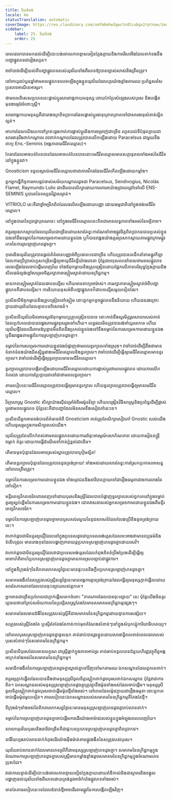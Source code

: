 ```yaml
---
title: វ័យជំទង់
locale: km
statusTranslation: automatic
coverImage: https://res.cloudinary.com/xmfm6mhw3gwctndtcubgx2rptnae/image/upload/v1740337243/small_cover_educacion_fundamental_a051170f1c.webp
sidebar:
    label: 25. វ័យជំទង់
    order: 25
---
```

ពេល​វេលា​បាន​មក​ដល់​ដើម្បី​បោះបង់​ចោល​ភាព​ខ្មាសអៀន​ក្លែងក្លាយ​ និង​ការ​រើសអើង​ដែល​ទាក់ទង​នឹង​បញ្ហា​ផ្លូវភេទ​ជា​រៀង​រហូត។

វា​ចាំបាច់​ដើម្បី​យល់​ពី​បញ្ហា​ផ្លូវភេទ​របស់​យុវវ័យ​ទាំង​ពីរ​ភេទ​ឱ្យ​បាន​ច្បាស់​លាស់​និង​ត្រឹមត្រូវ។

នៅ​អាយុ​ដប់​បួន​ឆ្នាំ​ថាមពល​ផ្លូវភេទ​លេច​ឡើង​ក្នុង​ខ្លួន​យុវវ័យ​ដែល​ហូរ​យ៉ាង​ខ្លាំង​តាម​រយៈ​ប្រព័ន្ធ​សរសៃប្រសាទ​អាណិត​អាសូរ។

ថាមពល​ពិសេស​ប្រភេទ​នេះ​ផ្លាស់ប្ដូរ​សារពាង្គកាយ​មនុស្ស ដោយ​កែប្រែ​សំឡេង​របស់​បុរស និង​បង្កើត​មុខងារ​អូវែ​ចំពោះ​ស្ត្រី។

សារពាង្គកាយ​មនុស្ស​គឺ​ជា​រោងចក្រ​ពិត​ប្រាកដ​ដែល​ផ្លាស់ប្ដូរ​ធាតុ​គ្រោតគ្រាត​ទៅ​ជា​សារធាតុ​សំខាន់​ល្អិតល្អន់។

អាហារ​ដែល​យើង​យក​ទៅ​ក្រពះ​ឆ្លងកាត់​ការ​ផ្លាស់ប្ដូរ​និង​ការ​ចម្រាញ់​ជា​ច្រើន រហូត​ដល់​ទី​បំផុត​ក្លាយ​ជា​សារធាតុ​រឹង​ពាក់​កណ្ដាល រាវ​ពាក់​កណ្ដាល​ដែល​ត្រូវ​បាន​លើក​ឡើង​ដោយ Paracelsus ជាមួយ​នឹង​ពាក្យ Ens.-Seminis (អង្គភាព​មេ​ជីវិត​ឈ្មោល)។

កែវ​រាវ​ដែល​អាច​បត់បែន​បាន​ដែលអាច​បត់បែន​បាន​នោះ​មេ​ជីវិត​ឈ្មោល​មាន​សក្ដានុពល​ទាំង​អស់​នៃ​ជីវិត​នៅ​ក្នុង​ខ្លួន​វា។

Gnosticism ទទួល​ស្គាល់​មេ​ជីវិត​ឈ្មោល​ថា​ជា​ភាព​វឹកវរ​ដែល​ជីវិត​កើត​ឡើង​ដោយ​កម្លាំង។

ពួក​អ្នក​ធ្វើ​កិច្ចការ​អាប​ធ្មប់​ចាស់​សម័យ​កណ្ដាល​ដូច​ជា Paracelsus, Sendivogius, Nicolás Flamel, Raymundo Lulio ជា​ដើម​បាន​សិក្សា​ដោយ​ការ​គោរព​យ៉ាង​ជ្រាលជ្រៅ​ទៅ​លើ ENS-SEMINIS ឬ​បារត​នៃ​ទស្សនវិជ្ជា​សម្ងាត់។

VITRIOLO នេះ​គឺ​ជា​ថ្នាំ​អម្រឹត​ពិត​ដែល​ផលិត​ឡើង​ដោយ​បញ្ញា ដោយ​ធម្មជាតិ​នៅ​ក្នុង​ថង់​មេ​ជីវិត​ឈ្មោល។

នៅ​ក្នុង​បារត​នៃ​ប្រាជ្ញា​បុរាណ​នេះ នៅ​ក្នុង​មេ​ជីវិត​ឈ្មោល​នេះ​ពិត​ជា​មាន​លទ្ធភាព​ទាំង​អស់​នៃ​អត្ថិភាព។

វា​គួរ​ឲ្យ​សោកស្ដាយ​ដែល​យុវវ័យ​ជា​ច្រើន​ដោយ​សារ​តែ​ខ្វះ​ការ​ណែនាំ​ខាង​ផ្លូវ​ចិត្ត​ពិត​ប្រាកដ​បាន​ប្រគល់​ខ្លួន​ឯង​ទៅ​នឹង​ទម្លាប់​នៃ​ការ​សម្រេច​កាម​ដោយ​ខ្លួន​ឯង ឬ​ក៏​បាន​វង្វេង​យ៉ាង​គួរ​ឲ្យ​សោកស្ដាយ​តាម​ផ្លូវ​ក្រោម​ផ្លូវ​ភេទ​នៃ​ការ​ស្រឡាញ់​ភេទ​ដូច​គ្នា។

កុមារ​និង​យុវវ័យ​ត្រូវ​បាន​ផ្ដល់​ព័ត៌មាន​បញ្ញា​អំពី​ប្រធានបទ​ជា​ច្រើន ហើយ​ត្រូវ​បាន​គេ​ដឹក​នាំ​តាម​ផ្លូវ​កីឡា ដែល​ការ​ប្រើប្រាស់​ហួស​កម្រិត​ធ្វើ​ឲ្យ​អាយុ​ជីវិត​ខ្លី​យ៉ាង​វេទនា ប៉ុន្តែ​ជា​អកុសល​នៅ​ពេល​ថាមពល​ផ្លូវភេទ​លេច​ឡើង​ដែល​ចាប់​ផ្ដើម​ពេញ​វ័យ ទាំង​ឪពុក​ម្ដាយ​និង​គ្រូ​បង្រៀន​ដោយ​ផ្អែក​លើ​ភាព​បរិសុទ្ធ​ក្លែងក្លាយ​និង​សីលធម៌​ល្ងង់ខ្លៅ​សម្រេច​ចិត្ត​រក្សា​ភាព​ស្ងៀមស្ងាត់​ដោយ​ឧក្រិដ្ឋកម្ម។

មាន​ភាព​ស្ងៀមស្ងាត់​ដែល​ជា​បទ​ល្មើស ហើយ​មាន​ពាក្យ​អាម៉ាស់។ ការ​រក្សា​ភាព​ស្ងៀមស្ងាត់​អំពី​បញ្ហា​ផ្លូវភេទ​គឺ​ជា​បទ​ល្មើស។ ការ​និយាយ​ខុស​អំពី​បញ្ហា​ផ្លូវភេទ​ក៏​ជា​បទ​ល្មើស​មួយ​ទៀត​ដែរ។

ប្រសិន​បើ​ឪពុក​ម្ដាយ​និង​គ្រូ​បង្រៀន​នៅ​ស្ងៀម នោះ​ពួក​អ្នក​ខូច​ផ្លូវភេទ​នឹង​និយាយ ហើយ​ជន​រងគ្រោះ​ក្លាយ​ជា​យុវវ័យ​ដែល​គ្មាន​បទពិសោធន៍។

ប្រសិន​បើ​យុវវ័យ​មិន​អាច​សួរ​ឪពុក​ម្ដាយ​ឬ​គ្រូ​បង្រៀន​បាន​ទេ នោះ​គាត់​នឹង​សួរ​មិត្ត​រួម​សាលា​របស់​គាត់​ដែល​ប្រហែល​ជា​បាន​វង្វេង​តាម​ផ្លូវ​ខុស​រួច​ទៅ​ហើយ។ លទ្ធផល​មិន​ត្រូវ​បាន​រង់ចាំ​យូរ​ពេក​ទេ ហើយ​យុវវ័យ​ថ្មី​ដែល​ដើរ​តាម​ដំបូន្មាន​មិន​ពិត​នឹង​ប្រគល់​ខ្លួន​ឯង​ទៅ​នឹង​ទម្លាប់​នៃ​ការ​សម្រេច​កាម​ដោយ​ខ្លួន​ឯង ឬ​នឹង​វង្វេង​តាម​ផ្លូវ​នៃ​ការ​ស្រឡាញ់​ភេទ​ដូច​គ្នា។

ទម្លាប់​នៃ​ការ​សម្រេច​កាម​ដោយ​ខ្លួន​ឯង​បំផ្លាញ​ថាមពល​ខួរក្បាល​ទាំងស្រុង។ វា​ចាំបាច់​ដើម្បី​ដឹង​ថា​មាន​ទំនាក់​ទំនង​យ៉ាង​ជិត​ស្និទ្ធ​រវាង​មេ​ជីវិត​ឈ្មោល​និង​ខួរក្បាល។ វា​ចាំបាច់​ដើម្បី​ធ្វើ​ឲ្យ​មេ​ជីវិត​ឈ្មោល​មាន​ខួរក្បាល។ វា​ចាំបាច់​ដើម្បី​ធ្វើ​ឲ្យ​ខួរក្បាល​មាន​មេ​ជីវិត​ឈ្មោល។

ខួរក្បាល​ត្រូវ​បាន​បង្កើត​ឡើង​ដោយ​មេ​ជីវិត​ឈ្មោល​ដោយ​ការ​ផ្លាស់ប្ដូរ​ថាមពល​ផ្លូវភេទ ដោយ​ការ​លើក​កំពស់​វា ដោយ​ការ​ប្រែក្លាយ​វា​ទៅ​ជា​ថាមពល​ខួរក្បាល។

តាម​របៀប​នេះ​មេ​ជីវិត​ឈ្មោល​ត្រូវ​បាន​ធ្វើ​ឲ្យ​មាន​ខួរក្បាល ហើយ​ខួរក្បាល​ត្រូវ​បាន​ធ្វើ​ឲ្យ​មាន​មេ​ជីវិត​ឈ្មោល។

វិទ្យាសាស្ត្រ​ Gnostic សិក្សា​យ៉ាង​ស៊ី​ជម្រៅ​អំពី​អរម៉ូន​វិទ្យា ហើយ​បង្រៀន​វិធីសាស្ត្រ​និង​ប្រព័ន្ធ​ដើម្បី​ផ្លាស់ប្ដូរ​ថាមពល​ផ្លូវភេទ ប៉ុន្តែ​នេះ​គឺ​ជា​បញ្ហា​ដែល​មិន​សម​នឹង​សៀវភៅ​នេះ​ទេ។

ប្រសិន​បើ​អ្នក​អាន​ចង់​បាន​ព័ត៌មាន​អំពី​ Gnosticism គាត់​ត្រូវ​តែ​សិក្សា​សៀវភៅ​ Gnostic របស់​យើង ហើយ​ចូល​រួម​ក្នុង​ការ​សិក្សា​របស់​យើង។

យុវវ័យ​ត្រូវ​តែ​លើក​កំពស់​ថាមពល​ផ្លូវភេទ​ដោយ​ការ​ដាំដុះ​អារម្មណ៍​សោភ័ណភាព ដោយ​ការ​រៀន​តន្ត្រី ចម្លាក់ គំនូរ ដោយ​ការ​ធ្វើ​ដំណើរ​ទៅ​កាន់​ភ្នំ​ខ្ពស់​ជា​ដើម។

តើ​មាន​មុខ​ប៉ុន្មាន​ដែល​អាច​ស្រស់​ស្អាត​ត្រូវ​បាន​ក្រៀម​ស្វិត!

តើ​មាន​ខួរក្បាល​ប៉ុន្មាន​ដែល​ត្រូវ​បាន​ខូច​ទ្រង់ទ្រាយ! ទាំង​អស់​ដោយ​សារ​តែ​ខ្វះ​ការ​ស្រែក​ប្រកាស​អាសន្ន​នៅ​ពេល​ត្រឹមត្រូវ។

ទម្លាប់​នៃ​ការ​សម្រេច​កាម​ដោយ​ខ្លួន​ឯង ទាំង​យុវជន​និង​នារី​បាន​ក្លាយ​ទៅ​ជា​រឿង​ធម្មតា​ជាង​ការ​លាង​ដៃ​ទៅ​ទៀត។

មន្ទីរ​ពេទ្យ​វិកលចរិត​ពោរពេញ​ទៅ​ដោយ​បុរស​និង​ស្ត្រី​ដែល​បាន​បំផ្លាញ​ខួរក្បាល​របស់​ពួក​គេ​នៅ​ក្នុង​ទម្លាប់​គួរ​ឲ្យ​ស្អប់​ខ្ពើម​នៃ​ការ​សម្រេច​កាម​ដោយ​ខ្លួន​ឯង។ ជោគ​វាសនា​របស់​អ្នក​សម្រេច​កាម​ដោយ​ខ្លួន​ឯង​គឺ​មន្ទីរ​ពេទ្យ​វិកលចរិត។

ទម្លាប់​នៃ​ការ​ស្រឡាញ់​ភេទ​ដូច​គ្នា​មាន​ឫស​គល់​រលួយ​នៃ​ពូជ​សាសន៍​ដែល​លែង​ប្រើ​និង​ខូច​ទ្រង់ទ្រាយ​នេះ។

វា​ហាក់​ដូច​ជា​មិន​គួរ​ឲ្យ​ជឿ​ដែល​នៅ​ក្នុង​ប្រទេស​ដូច​ជា​ប្រទេស​អង់គ្លេស​ដែល​អះអាង​ថា​មាន​វប្បធម៌​និង​ទំនើប​ជ្រុល មាន​រោង​កុន​ដែល​បង្ហាញ​ភាពយន្ត​ប្រភេទ​ស្រឡាញ់​ភេទ​ដូច​គ្នា​ដោយ​សេរី។

វា​ហាក់​ដូច​ជា​មិន​គួរ​ឲ្យ​ជឿ​ដែល​វា​ជា​ប្រទេស​អង់គ្លេស​ដែល​កំពុង​ខិតខំ​ប្រឹងប្រែង​ដើម្បី​ធ្វើ​ឲ្យ​អាពាហ៍ពិពាហ៍​ប្រភេទ​ស្រឡាញ់​ភេទ​ដូច​គ្នា​មាន​ភាព​ស្រប​ច្បាប់​ជា​ផ្លូវការ។

នៅ​ក្នុង​ទីក្រុង​ធំៗ​នៃ​ពិភពលោក​សព្វ​ថ្ងៃ​នេះ​មាន​ផ្ទះ​បន​និង​ក្លឹប​ប្រភេទ​ស្រឡាញ់​ភេទ​ដូច​គ្នា។

សមាគម​ងងឹត​នៃ​សត្រូវ​របស់​ស្ត្រី​សព្វ​ថ្ងៃ​នេះ​មាន​អង្គការ​ខូច​ទ្រង់ទ្រាយ​ដែល​ធ្វើ​ឲ្យ​មនុស្ស​ភ្ញាក់​ផ្អើល​ដោយ​សារ​តែ​ភាតរភាព​ដែល​បាន​ចុះ​ខ្សោយ​របស់​ពួក​គេ។

អ្នក​អាន​ជា​ច្រើន​ប្រហែល​ជា​ភ្ញាក់​ផ្អើល​ពេក​ចំពោះ​ "ភាតរភាព​ដែល​បាន​ចុះ​ខ្សោយ" នេះ ប៉ុន្តែ​យើង​មិន​គួរ​ភ្លេច​ទេ​ថា​នៅ​គ្រប់​សម័យកាល​នៃ​ប្រវត្តិសាស្ត្រ​តែង​តែ​មាន​សមាគម​ឧក្រិដ្ឋកម្ម​ផ្សេងៗ។

សមាគម​ដែល​មាន​ជំងឺ​នៃ​សត្រូវ​របស់​ស្ត្រី​គឺ​ជា​សមាគម​នៃ​ឧក្រិដ្ឋកម្ម​ដោយ​គ្មាន​ការ​សង្ស័យ។

សត្រូវ​របស់​ស្ត្រី​តែង​តែ ឬ​ស្ទើរ​តែ​តែង​តែ​កាន់​កាប់​មុខ​តំណែង​សំខាន់ៗ​នៅ​ក្នុង​សំបុក​ឃ្មុំ​ការិយាធិបតេយ្យ។

នៅ​ពេល​បុរស​ស្រឡាញ់​ភេទ​ដូច​គ្នា​ចូល​គុក គាត់​ឆាប់​បាន​រួច​ខ្លួន​ដោយ​សារ​ឥទ្ធិពល​ទាន់​ពេល​វេលា​របស់​បុរស​សំខាន់ៗ​នៃ​សមាគម​នៃ​ឧក្រិដ្ឋកម្ម។

ប្រសិន​បើ​បុរស​ដែល​មាន​លក្ខណៈ​ជា​ស្ត្រី​ធ្លាក់​ក្នុង​ភាព​អាប់​អួរ គាត់​ឆាប់​ទទួល​បាន​ជំនួយ​ហិរញ្ញវត្ថុ​ពី​តួអង្គ​អាក្រក់​ទាំង​អស់​នៃ​សមាគម​នៃ​ឧក្រិដ្ឋកម្ម។

សមាជិក​ងងឹត​នៃ​ការ​ស្រឡាញ់​ភេទ​ដូច​គ្នា​ស្គាល់​គ្នា​ទៅ​វិញ​ទៅ​មក​តាម​រយៈ​ឯកសណ្ឋាន​ដែល​ពួក​គេ​ពាក់។

វា​គួរ​ឲ្យ​ភ្ញាក់​ផ្អើល​ដែល​បាន​ដឹង​ថា​មនុស្ស​ស្រី​ចូល​ចិត្ត​ស្លៀក​ពាក់​ដូច​បុរស​ពាក់​ឯកសណ្ឋាន ប៉ុន្តែ​វា​ជា​ការ​ពិត។ ឯកសណ្ឋាន​របស់​មនុស្ស​ស្រឡាញ់​ភេទ​ដូច​គ្នា​ត្រូវ​គ្នា​នឹង​ម៉ូដ​ទាំង​អស់​ដែល​ចាប់​ផ្ដើម។ មនុស្ស​ស្រី​ចូល​ចិត្ត​ស្លៀក​ពាក់​ដូច​បុរស​ចាប់​ផ្ដើម​ម៉ូដ​ថ្មី​ទាំង​អស់។ នៅ​ពេល​ដែល​ម៉ូដ​ក្លាយ​ជា​រឿង​ធម្មតា នោះ​ពួក​គេ​ចាប់​ផ្ដើម​ម៉ូដ​មួយ​ទៀត។ តាម​របៀប​នេះ​ឯកសណ្ឋាន​របស់​សមាគម​នៃ​ឧក្រិដ្ឋកម្ម​គឺ​តែង​តែ​ថ្មី។

ទីក្រុង​ធំៗ​ទាំង​អស់​នៃ​ពិភពលោក​សព្វ​ថ្ងៃ​នេះ​មាន​មនុស្ស​ស្រឡាញ់​ភេទ​ដូច​គ្នា​រាប់​លាន​នាក់។

ទម្លាប់​នៃ​ការ​ស្រឡាញ់​ភេទ​ដូច​គ្នា​ចាប់​ផ្ដើម​ការ​ដើរ​យ៉ាង​អាម៉ាស់​របស់​ខ្លួន​ក្នុង​អំឡុង​ពេល​ពេញ​វ័យ។

សាលា​យុវវ័យ​បុរស​និង​នារី​ជា​ច្រើន​គឺ​ជា​ផ្ទះ​បន​ប្រភេទ​ស្រឡាញ់​ភេទ​ដូច​គ្នា​ពិត​ប្រាកដ។

នារី​វ័យ​ក្មេង​រាប់​លាន​នាក់​កំពុង​ដើរ​យ៉ាង​ម៉ឺងម៉ាត់​តាម​ផ្លូវ​ងងឹត​នៃ​សត្រូវ​របស់​បុរស។

យុវវ័យ​រាប់​លាន​នាក់​ដែល​មាន​ភេទ​ស្រី​គឺ​ជា​មនុស្ស​ស្រឡាញ់​ភេទ​ដូច​គ្នា។ សមាគម​នៃ​ឧក្រិដ្ឋកម្ម​ក្នុង​ចំណោម​ការ​ស្រឡាញ់​ភេទ​ដូច​គ្នា​របស់​ស្ត្រី​មាន​កម្លាំង​ខ្លាំង​ដូច​សមាគម​នៃ​ឧក្រិដ្ឋកម្ម​ក្នុង​ចំណោម​ភេទ​ប្រុស​ដែរ។

វា​ជា​ការ​បន្ទាន់​ដើម្បី​បោះបង់​ចោល​ភាព​ខ្មាសអៀន​ក្លែងក្លាយ​ដោយ​រ៉ាឌីកាល់​និង​ជា​ស្ថាពរ​និង​ចង្អុល​បង្ហាញ​ដល់​យុវវ័យ​ទាំង​ពីរ​ភេទ​ដោយ​ត្រង់​នូវ​អាថ៌កំបាំង​ផ្លូវភេទ​ទាំង​អស់។

មាន​តែ​តាម​របៀប​នេះ​ទេ​ដែល​ជំនាន់​ថ្មី​អាច​ដើរ​តាម​ផ្លូវ​នៃ​ការ​បង្កើត​ឡើង​វិញ។

